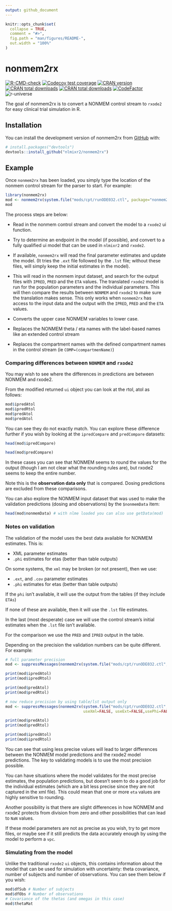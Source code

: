 ```yaml
---
output: github_document
---
```


<!-- README.md is generated from README.Rmd. Please edit that file -->

```r
knitr::opts_chunk$set(
  collapse = TRUE,
  comment = "#>",
  fig.path = "man/figures/README-",
  out.width = "100%"
)
```

# nonmem2rx

<!-- badges: start -->
[![R-CMD-check](https://github.com/nlmixr2/nonmem2rx/actions/workflows/R-CMD-check.yaml/badge.svg)](https://github.com/nlmixr2/nonmem2rx/actions/workflows/R-CMD-check.yaml)
[![Codecov test coverage](https://codecov.io/gh/nlmixr2/nonmem2rx/branch/main/graph/badge.svg)](https://app.codecov.io/gh/nlmixr2/nonmem2rx?branch=main)
[![CRAN version](http://www.r-pkg.org/badges/version/nonmem2rx)](https://cran.r-project.org/package=nonmem2rx)
[![CRAN total downloads](https://cranlogs.r-pkg.org/badges/grand-total/nonmem2rx)](https://cran.r-project.org/package=nonmem2rx)
[![CRAN total downloads](https://cranlogs.r-pkg.org/badges/nonmem2rx)](https://cran.r-project.org/package=nonmem2rx)
[![CodeFactor](https://www.codefactor.io/repository/github/nlmixr2/nonmem2rx/badge)](https://www.codefactor.io/repository/github/nlmixr2/nonmem2rx)
![r-universe](https://nlmixr2.r-universe.dev/badges/nonmem2rx)
<!-- badges: end -->

The goal of nonmem2rx is to convert a NONMEM control stream to
`rxode2` for easy clinical trial simulation in R.

## Installation

You can install the development version of nonmem2rx from [GitHub](https://github.com/) with:

``` r
# install.packages("devtools")
devtools::install_github("nlmixr2/nonmem2rx")
```

## Example

Once `nonmem2rx` has been loaded, you simply type the location of the
nonmem control stream for the parser to start.  For example:

```r
library(nonmem2rx)
mod <- nonmem2rx(system.file("mods/cpt/runODE032.ctl", package="nonmem2rx"), lst=".res")
mod 
```

The process steps are below:

- Read in the nonmem control stream and convert the model to a
  `rxode2` ui function.
  
- Try to determine an endpoint in the model (if possible), and convert
  to a fully qualified ui model that can be used in `nlmixr2` and
  `rxode2`.

- If available, `nonmem2rx` will read the final parameter estimates
  and update the model. (It tries the `.ext` file followed by the `.lst`
  file; without these files, will simply keep the initial estimates in
  the model).
  
- This will read in the nonmem input dataset, and search for the
  output files with `IPRED`, `PRED` and the `ETA` values. The
  translated `rxode2` model is run for the population parameters and
  the individual parameters.  This will then compare the results
  between `NONMEM` and `rxode2` to make sure the translation makes
  sense.  This only works when `nonmem2rx` has access to the input
  data and the output with the `IPRED`, `PRED` and the `ETA` values.
  
- Converts the upper case NONMEM variables to lower case.

- Replaces the NONMEM theta / eta names with the label-based names like an
  extended control stream
  
- Replaces the compartment names with the defined compartment names in
  the control stream (ie `COMP=(compartmenName)`)
  
### Comparing differences between `NONMEM` and `rxode2`

You may wish to see where the differences in predictions are between
NONMEM and rxode2.

From the modified returned `ui` object you can look at the rtol, atol as follows:

```r
mod$ipredAtol
mod$ipredRtol
mod$predAtol
mod$predAtol
```

You can see they do not exactly match. You can explore these
difference further if you wish by looking at the `ipredCompare` and
`predCompare` datasets:

```r
head(mod$ipredCompare)

head(mod$predCompare)
```

In these cases you can see that NONMEM seems to round the values for
the output (though I am not clear what the rounding rules are), but
rxode2 seems to keep the entire number.

Note this is the **observation data only** that is compared.  Dosing
predictions are excluded from these comparisons.

You can also explore the NONMEM input dataset that was used to make
the validation predictions (dosing and observations) by the
`$nonmemData` item:

```r
head(mod$nonmemData) # with nlme loaded you can also use getData(mod)
```

### Notes on validation

The validation of the model uses the best data available for NONMEM
estimates.  This is:

- XML parameter estimates
- `.phi` estimates for etas (better than table outputs)

On some systems, the `xml` may be broken (or not present), then we use:

- `.ext`, and `.cov` parameter estimates
- `.phi` estimates for etas (better than table outputs)

If the `phi` isn't available, it will use the output from the tables
(if they include `ETAs`)

If none of these are available, then it will use the `.lst` file
estimates.

In the last (most desperate) case we will use the control
stream's initial estimates when the `.lst` file isn't available.

For the comparison we use the `PRED` and `IPRED` output in the table.

Depending on the precision the validation numbers can be quite
different.  For example:

```r
# full parameter precision
mod <- suppressMessages(nonmem2rx(system.file("mods/cpt/runODE032.ctl", package="nonmem2rx"), lst=".res"))

print(mod$ipredAtol)
print(mod$ipredRtol)

print(mod$predAtol)
print(mod$predRtol)

# now reduce precision by using table/lst output only
mod <- suppressMessages(nonmem2rx(system.file("mods/cpt/runODE032.ctl", package="nonmem2rx"), lst=".res",
                                  useXml=FALSE, useExt=FALSE,usePhi=FALSE))

print(mod$predAtol)
print(mod$predRtol)

print(mod$ipredAtol)
print(mod$ipredRtol)
```

You can see that using less precise values will lead to larger
differences between the NONMEM model predictions and the rxode2 model
predictions. The key to validating models is to use the most precision
possible. 

You can have situations where the model validates for the most precise
estimates, the population predictions, but doesn't seem to do a good
job for the individual estimates (which are a bit less precise since
they are not captured in the xml file). This could mean that one or more
`eta` values are highly sensitive to rounding.

Another possibility is that there are slight differences in how NONMEM
and rxode2 protects from division from zero and other possibilities that
can lead to `NaN` values.

If these model parameters are not as precise as you wish, try to get
more files, or maybe see if it still predicts the data accurately
enough by using the model to perform a `vpc`.

### Simulating from the model

Unlike the traditional `rxode2` `ui` objects, this contains
information about the model that can be used for simulation with
uncertainty: theta covariance, number of subjects and number of
observations.  You can see them below if you wish:

```r
mod$dfSub # Number of subjects
mod$dfObs # Number of observations
# Covariance of the thetas (and omegas in this case)
mod$thetaMat
```
